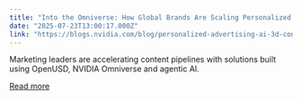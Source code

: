 ```yaml
---
title: "Into the Omniverse: How Global Brands Are Scaling Personalized Advertising With AI and 3D Content Generation"
date: "2025-07-23T13:00:17.000Z"
link: "https://blogs.nvidia.com/blog/personalized-advertising-ai-3d-content-generation/"
---
```


Marketing leaders are accelerating content pipelines with solutions built using OpenUSD, NVIDIA Omniverse and agentic AI.

[Read more](https://blogs.nvidia.com/blog/personalized-advertising-ai-3d-content-generation/)
